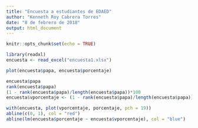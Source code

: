 ```yaml
---
title: "Encuesta a estudiantes de EDAED"
author: "Kenneth Roy Cabrera Torres"
date: "8 de febrero de 2018"
output: html_document
---
```


```r
knitr::opts_chunk$set(echo = TRUE)
```

```r
library(readxl)
encuesta <- read_excel("encuesta1.xlsx")
```

```r
plot(encuesta$papa, encuesta$porcentaje)
```

```r
encuesta$papa
rank(encuesta$papa)
(1 - rank(encuesta$papa)/length(encuesta$papa))*100
encuesta$vporcentaje <- (1 - rank(encuesta$papa)/length(encuesta$papa))*100
```


```r
with(encuesta, plot(vporcentaje, porcentaje, pch = 19))
abline(c(0, 1), col = "red")
abline(lm(encuesta$porcentaje ~ encuesta$vporcentaje), col = "blue")
```

